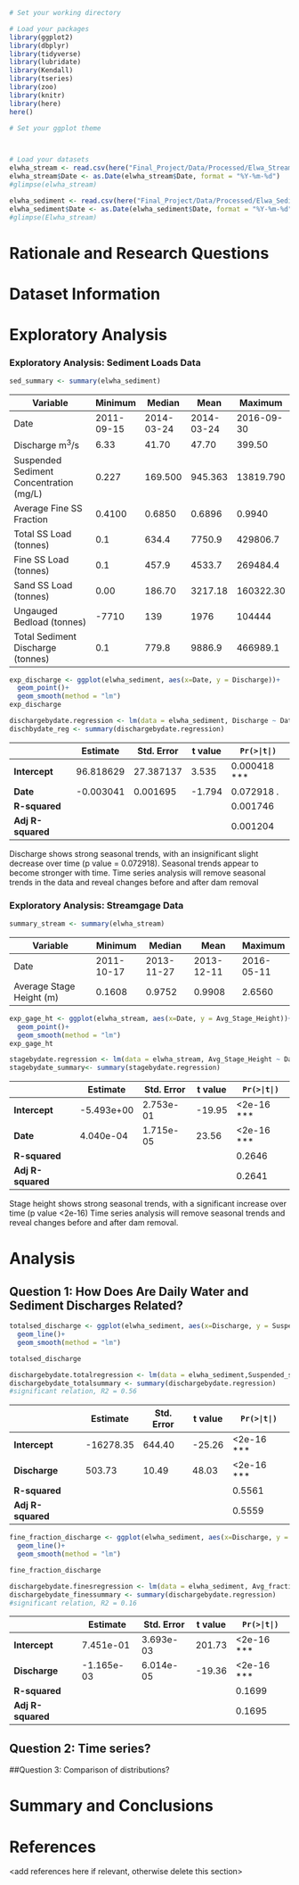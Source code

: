 \newpage
\tableofcontents 
\newpage
\listoftables 
\newpage
\listoffigures 
\newpage

```r
# Set your working directory

# Load your packages
library(ggplot2)
library(dbplyr)
library(tidyverse)
library(lubridate)
library(Kendall)
library(tseries)
library(zoo)
library(knitr)
library(here)
here()

# Set your ggplot theme



# Load your datasets
elwha_stream <- read.csv(here("Final_Project/Data/Processed/Elwa_Stream_Wrangled.csv"))
elwha_stream$Date <- as.Date(elwha_stream$Date, format = "%Y-%m-%d")
#glimpse(elwha_stream)

elwha_sediment <- read.csv(here("Final_Project/Data/Processed/Elwa_Sediment_Wrangled.csv"))
elwha_sediment$Date <- as.Date(elwha_sediment$Date, format = "%Y-%m-%d")
#glimpse(Elwha_stream)

```


# Rationale and Research Questions



\newpage

# Dataset Information



\newpage

# Exploratory Analysis 

### Exploratory Analysis: Sediment Loads Data
```r
sed_summary <- summary(elwha_sediment)

```

| Variable                  | Minimum      | Median   | Mean     | Maximum       |
|---------------------------|-----------|----------|----------|------------|
| Date                      | 2011-09-15 | 2014-03-24 | 2014-03-24 | 2016-09-30 |
| Discharge m<sup>3</sup>/s | 6.33      | 41.70    | 47.70    | 399.50     |
| Suspended Sediment Concentration (mg/L) | 0.227     | 169.500  | 945.363  | 13819.790  |
| Average Fine SS Fraction  | 0.4100    | 0.6850   | 0.6896   | 0.9940     |
| Total SS Load (tonnes)      | 0.1       | 634.4    | 7750.9   | 429806.7   |
| Fine SS Load (tonnes)           | 0.1       | 457.9    | 4533.7   | 269484.4   |
| Sand SS Load (tonnes)            | 0.00      | 186.70   | 3217.18  | 160322.30  |
| Ungauged Bedload (tonnes)               | -7710     | 139      | 1976     | 104444     |
| Total Sediment Discharge (tonnes) | 0.1       | 779.8    | 9886.9   | 466989.1   |

```r
exp_discharge <- ggplot(elwha_sediment, aes(x=Date, y = Discharge))+
  geom_point()+
  geom_smooth(method = "lm")
exp_discharge

dischargebydate.regression <- lm(data = elwha_sediment, Discharge ~ Date)
dischbydate_reg <- summary(dischargebydate.regression)

```



|               | Estimate   | Std. Error | t value | `Pr(>|t|)`    |
|---------------|------------|------------|---------|-------------|
| **Intercept** | 96.818629  | 27.387137  | 3.535   | 0.000418 *** |
| **Date**      | -0.003041  | 0.001695   | -1.794  | 0.072918 .   |
| **R-squared** |            |            |         | 0.001746     |
| **Adj R-squared** |        |            |         | 0.001204     |

Discharge shows strong seasonal trends, with an insignificant slight decrease over time (p value = 0.072918). Seasonal trends appear to become stronger with time. Time series analysis will remove seasonal trends in the data and reveal changes before and after dam removal

### Exploratory Analysis: Streamgage Data
```r
summary_stream <- summary(elwha_stream)

```
| Variable          | Minimum       | Median     | Mean       | Maximum     |
|--------------------|------------|------------|------------|------------|
| Date              | 2011-10-17 | 2013-11-27 | 2013-12-11 | 2016-05-11 |
| Average Stage Height (m)  | 0.1608     | 0.9752     | 0.9908     | 2.6560     |

```r
exp_gage_ht <- ggplot(elwha_stream, aes(x=Date, y = Avg_Stage_Height))+
  geom_point()+
  geom_smooth(method = "lm")
exp_gage_ht

stagebydate.regression <- lm(data = elwha_stream, Avg_Stage_Height ~ Date)
stagebydate_summary<- summary(stagebydate.regression)
```

|               | Estimate   | Std. Error | t value | `Pr(>|t|)`    |
|---------------|------------|------------|---------|---------------|
| **Intercept** | -5.493e+00 | 2.753e-01  | -19.95  | <2e-16 ***    |
| **Date**      | 4.040e-04  | 1.715e-05  | 23.56   | <2e-16 ***    |
| **R-squared** |            |            |         | 0.2646        |
| **Adj R-squared** |        |            |         | 0.2641        |

Stage height shows strong seasonal trends, with a significant increase over time (p value <2e-16)
Time series analysis will remove seasonal trends and reveal changes before and after dam removal. 


\newpage

# Analysis


## Question 1: How Does Are Daily Water and Sediment Discharges Related?

```r
totalsed_discharge <- ggplot(elwha_sediment, aes(x=Discharge, y = Suspended_sed_load_t))+
  geom_line()+
  geom_smooth(method = "lm")

totalsed_discharge

dischargebydate.totalregression <- lm(data = elwha_sediment,Suspended_sed_load_t  ~ Discharge)
dischargebydate_totalsummary <- summary(dischargebydate.regression)
#significant relation, R2 = 0.56

```

|               | Estimate   | Std. Error | t value | `Pr(>|t|)`    |
|---------------|------------|------------|---------|---------------|
| **Intercept** | -16278.35  | 644.40     | -25.26  | <2e-16 ***    |
| **Discharge** | 503.73     | 10.49      | 48.03   | <2e-16 ***    |
| **R-squared** |            |            |         | 0.5561        |
| **Adj R-squared** |        |            |         | 0.5559        |

```r
fine_fraction_discharge <- ggplot(elwha_sediment, aes(x=Discharge, y = Avg_fraction_fines))+
  geom_line()+
  geom_smooth(method = "lm")

fine_fraction_discharge

dischargebydate.finesregression <- lm(data = elwha_sediment, Avg_fraction_fines  ~ Discharge)
dischargebydate_finessummary <- summary(dischargebydate.regression)
#significant relation, R2 = 0.16
```

|               | Estimate   | Std. Error | t value | `Pr(>|t|)`    |
|---------------|------------|------------|---------|---------------|
| **Intercept** | 7.451e-01  | 3.693e-03  | 201.73  | <2e-16 ***    |
| **Discharge** | -1.165e-03 | 6.014e-05  | -19.36  | <2e-16 ***    |
| **R-squared** |            |            |         | 0.1699        |
| **Adj R-squared** |        |            |         | 0.1695        |

## Question 2: Time series?

##Question 3: Comparison of distributions?




\newpage

# Summary and Conclusions


\newpage

# References
<add references here if relevant, otherwise delete this section> 
